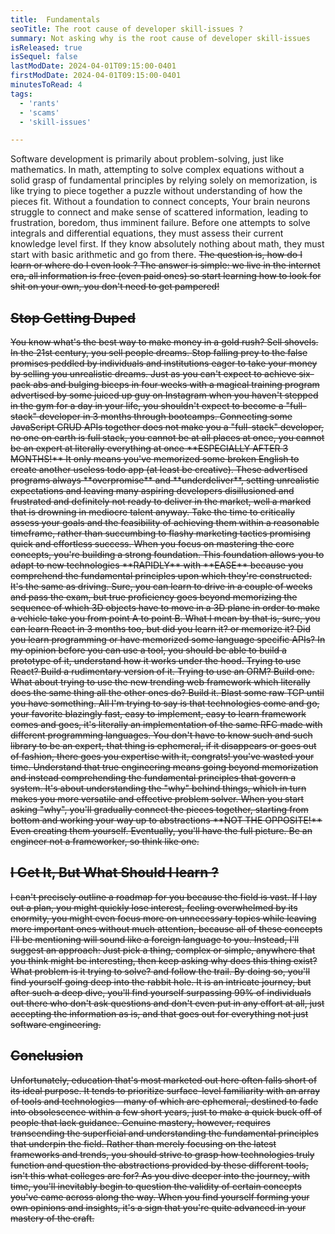 ```yaml
---
title:  Fundamentals
seoTitle: The root cause of developer skill-issues ?
summary: Not asking why is the root cause of developer skill-issues
isReleased: true
isSequel: false
lastModDate: 2024-04-01T09:15:00-0401
firstModDate: 2024-04-01T09:15:00-0401
minutesToRead: 4
tags:
  - 'rants'
  - 'scams'
  - 'skill-issues'

---
```

<C>
Software development is primarily about problem-solving, just like mathematics.
</C>


<C>
In math, attempting to solve complex equations without a solid grasp of fundamental principles by relying solely on memorization, is like trying to piece together a puzzle without understanding of how the pieces fit. Without a foundation to connect concepts, Your brain neurons struggle to connect and make sense of scattered information, leading to frustration, boredom, thus imminent failure.
</C>

<S2/>

<C>
Before one attempts to solve integrals and differential equations, they must assess their current knowledge level first. If they know absolutely nothing about math, they must start with basic arithmetic and go from there.
</C>

<S/>

<C>
The question is, how do I learn or where do I even look ? The answer is simple: we live in the internet era, all information is free (even paid ones) so start learning how to look for shit on your own, you don't need to get pampered!
</C>


<H2>Stop Getting Duped</H2>
<C>
You know what's the best way to make money in a gold rush? Sell shovels. In the 21st century, you sell people dreams.
</C>
<C>
Stop falling prey to the false promises peddled by individuals and institutions eager to take your money by selling you unrealistic dreams. Just as you can't expect to achieve six-pack abs and bulging biceps in four weeks with a magical training program advertised by some juiced up guy on Instagram when you haven't stepped in the gym for a day in your life, you shouldn't expect to become a "full-stack" developer in 3 months through bootcamps.
</C>
<C>
Connecting some JavaScript CRUD APIs together does not make you a "full-stack" developer, no one on earth is full stack, you cannot be at all places at once, you cannot be an expert at literally everything at once **ESPECIALLY AFTER 3 MONTHS!**
</C>
<C>
It only means you've memorized some broken English to create another useless todo app (at least be creative). These advertised programs always **overpromise** and **underdeliver**, setting unrealistic expectations and leaving many aspiring developers disillusioned and frustrated and definitely not ready to deliver in the market, well a marked that is drowning in <L href="/blog/tag/skill-issues">mediocre</L> talent anyway. 
</C>

<C>
Take the time to critically assess your goals and the feasibility of achieving them within a reasonable timeframe, rather than succumbing to flashy marketing tactics promising quick and effortless success.
</C>

<C>
When you focus on mastering the core concepts, you're building a strong foundation. This foundation allows you to adapt to new technologies  **RAPIDLY** with **EASE** because you comprehend the fundamental principles upon which they're constructed. 
</C>
<C>
It's the same as driving. Sure, you can learn to drive in a couple of weeks and pass the exam, but true proficiency goes beyond memorizing the sequence of which 3D objects have to move in a 3D plane in order to make a vehicle take you from point A to point B.
</C>
<C>
What I mean by that is, sure, you can learn React in 3 months too, but did you learn it? or memorize it? Did you learn programming or have memorized some language specific APIs? In my opinion before you can use a tool, you should be able to build a prototype of it, understand how it works under the hood. Trying to use React? Build a rudimentary version of it. Trying to use an <L href="https://en.wikipedia.org/wiki/Object%E2%80%93relational_mapping">ORM</L>? Build one. What about trying to use the new trending web framework which literally does the same thing all the other ones do? Build it. Blast some raw <L href="https://datatracker.ietf.org/doc/html/rfc9293">TCP</L> until you have something.
All I'm trying to say is that technologies come and go, your favorite blazingly fast, easy to implement, easy to learn framework comes and goes, it's literally an implementation of the same <L href="https://en.wikipedia.org/wiki/Request_for_Comments">RFC</L> made with different programming languages. You don't have to know such and such library to be an expert, that thing is ephemeral, if it disappears or goes out of fashion, there goes you expertise with it, congrats! you've wasted your time.
</C>
<C>
Understand that true engineering means going beyond memorization and instead comprehending the fundamental principles that govern a system. It's about understanding the "why" behind things, which in turn makes you more versatile and effective problem solver.
</C>
<C>
When you start asking "why", you'll gradually connect the pieces together, starting from <L href="https://youtu.be/SLFN-XfeYXw?si=0IDKskPOzAsI6EIe">bottom</L> and working your way up to abstractions **NOT THE OPPOSITE!** Even creating them yourself. Eventually, you'll have the full picture.
</C>
<C>
Be an engineer not a <L href="https://johndanielraines.medium.com/be-an-engineer-not-a-frameworker-c58fe28d0c88">frameworker</L>, so think like one.
</C>

<H2>I Get It, But What Should I learn ?</H2>
<C>
I can't precisely outline a <L href="https://roadmap.sh">roadmap</L> for you because the field is vast. If I lay out a plan, you might quickly lose interest, feeling overwhelmed by its enormity, you might even focus more on unnecessary topics while leaving more important ones without much attention, because all of these concepts I'll be mentioning will sound like a foreign language to you. Instead, I'll suggest an approach:
</C>
<C>
 Just pick a thing, complex or simple, anywhere that you think might be interesting, then keep asking why does this thing exist? What problem is it trying to solve? and follow the trail. By doing so, you'll find yourself going deep into the <L href="https://youtu.be/zE7PKRjrid4?si=24T8DoioD-7WotOC&t=93">rabbit hole</L>. It is an intricate journey, but after such a deep dive, you'll find yourself surpassing 99% of individuals out there who don't ask questions and don't even put in any effort at all, just accepting the information as is, and that goes out for everything not just software engineering.
</C>

<H2>Conclusion</H2>
<C>
Unfortunately, education that's most marketed out here often falls short of its ideal purpose. It tends to prioritize surface-level familiarity with an array of tools and technologies—many of which are ephemeral, destined to fade into obsolescence within a few short years, just to make a quick buck off of people that lack guidance. Genuine mastery, however, requires transcending the superficial and understanding the fundamental principles that underpin the field. Rather than merely focusing on the latest frameworks and trends, you should strive to grasp how technologies truly function and question the abstractions provided by these different tools, isn't this what <L href='/blog/shitty-colleges'>colleges</L> are for?
As you dive deeper into the journey, with time, you'll inevitably begin to question the validity of certain concepts you've came across along the way. When you find yourself forming your own opinions and insights, it's a sign that you're quite advanced in your mastery of the craft.
</C>





